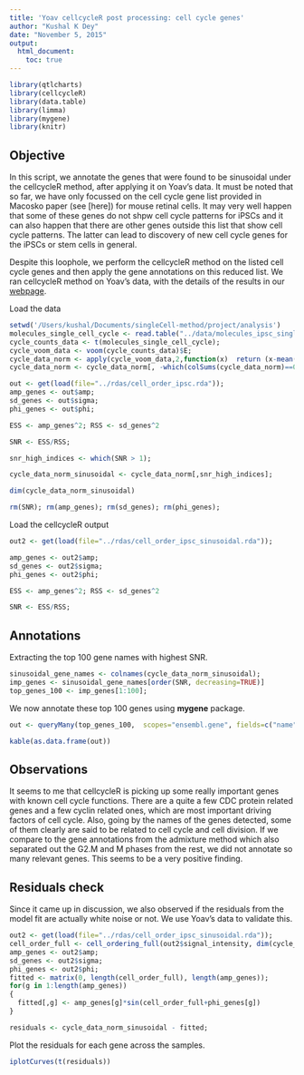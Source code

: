 ```yaml
---
title: 'Yoav cellcycleR post processing: cell cycle genes'
author: "Kushal K Dey"
date: "November 5, 2015"
output: 
  html_document:
    toc: true
---
```


```r
library(qtlcharts)
library(cellcycleR)
library(data.table)
library(limma)
library(mygene)
library(knitr)
```

## Objective 

In this script, we annotate the genes that were found to be sinusoidal under the cellcycleR method, after applying it on Yoav's data. It must be noted that so far, we have only focussed on the cell cycle gene list provided in Macosko paper (see [here]) for mouse retinal cells. It may very well happen that some of these genes do not shpw cell cycle patterns for iPSCs and it can also happen that there are other genes outside this list that show cell cycle patterns. The latter can lead to discovery of new cell cycle genes for the iPSCs or stem cells in general.

Despite this loophole, we perform the cellcycleR method on the listed cell cycle genes and then apply the gene annotations on this reduced list. We ran cellcycleR method on Yoav's data, with the details of the results in our [webpage](http://jhsiao999.github.io/singleCell-method/project/analysis/yoav_cellcycleR.html).

Load the data

```r
setwd('/Users/kushal/Documents/singleCell-method/project/analysis')
molecules_single_cell_cycle <- read.table("../data/molecules_ipsc_single_cell_cycle.txt");
cycle_counts_data <- t(molecules_single_cell_cycle);
cycle_voom_data <- voom(cycle_counts_data)$E;
cycle_data_norm <- apply(cycle_voom_data,2,function(x)  return (x-mean(x))/sd(x))
cycle_data_norm <- cycle_data_norm[, -which(colSums(cycle_data_norm)==0)]

out <- get(load(file="../rdas/cell_order_ipsc.rda"));
amp_genes <- out$amp;
sd_genes <- out$sigma;
phi_genes <- out$phi;

ESS <- amp_genes^2; RSS <- sd_genes^2

SNR <- ESS/RSS;

snr_high_indices <- which(SNR > 1);

cycle_data_norm_sinusoidal <- cycle_data_norm[,snr_high_indices];

dim(cycle_data_norm_sinusoidal)

rm(SNR); rm(amp_genes); rm(sd_genes); rm(phi_genes);

```


Load the cellcycleR output

```r
out2 <- get(load(file="../rdas/cell_order_ipsc_sinusoidal.rda"));

amp_genes <- out2$amp;
sd_genes <- out2$sigma;
phi_genes <- out2$phi;

ESS <- amp_genes^2; RSS <- sd_genes^2

SNR <- ESS/RSS;

```

## Annotations

Extracting the top 100 gene names with highest SNR.

```r
sinusoidal_gene_names <- colnames(cycle_data_norm_sinusoidal);
imp_genes <- sinusoidal_gene_names[order(SNR, decreasing=TRUE)]
top_genes_100 <- imp_genes[1:100];
```

We now annotate these top $100$ genes using **mygene** package.

```r
out <- queryMany(top_genes_100,  scopes="ensembl.gene", fields=c("name","summary"), species="human");

kable(as.data.frame(out))

```

## Observations 

It seems to me that cellcycleR is picking up some really important genes with known cell cycle functions. There are a quite a few CDC protein related genes and a few cyclin related ones, which are most important driving factors of cell cycle. Also, going by the names of the genes detected, some of them clearly are said to be related to cell cycle and cell division. If we compare to the gene annotations from the admixture method which also separated out the G2.M and M phases from the rest, we did not annotate so many relevant genes. This seems to be a very positive finding.

## Residuals check

Since it came up in discussion, we also observed if the residuals from the model fit are actually white noise or not. We use Yoav's data to validate this.

```r

out2 <- get(load(file="../rdas/cell_order_ipsc_sinusoidal.rda"));
cell_order_full <- cell_ordering_full(out2$signal_intensity, dim(cycle_data_norm_sinusoidal)[2])
amp_genes <- out2$amp;
sd_genes <- out2$sigma;
phi_genes <- out2$phi;
fitted <- matrix(0, length(cell_order_full), length(amp_genes));
for(g in 1:length(amp_genes))
{
  fitted[,g] <- amp_genes[g]*sin(cell_order_full+phi_genes[g]) 
}

residuals <- cycle_data_norm_sinusoidal - fitted;
```

Plot the residuals for each gene across the samples.

```r
iplotCurves(t(residuals))
```
